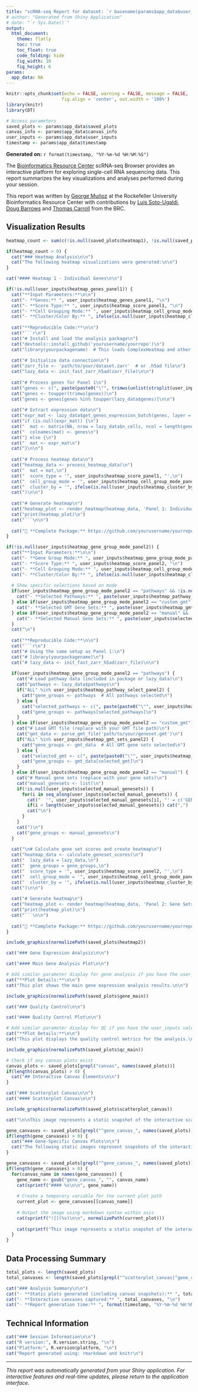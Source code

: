 ```yaml
---
title: "scRNA-seq Report for dataset: `r basename(params$app_data$user_inputs$dataset)`"
# author: "Generated from Shiny Application"
# date: "`r Sys.Date()`"
output: 
  html_document:
    theme: flatly
    toc: true
    toc_float: true
    code_folding: hide
    fig_width: 10
    fig_height: 6
params:
  app_data: NA
---
```


```r
knitr::opts_chunk$set(echo = FALSE, warning = FALSE, message = FALSE, 
                     fig.align = 'center', out.width = '100%')
library(knitr)
library(DT)

# Access parameters
saved_plots <- params$app_data$saved_plots
canvas_info <- params$app_data$canvas_info
user_inputs <- params$app_data$user_inputs
timestamp <- params$app_data$timestamp
```

**Generated on:** `r format(timestamp, "%Y-%m-%d %H:%M:%S")`

The [Bioinformatics Resource Center](https://rockefelleruniversity.github.io/) scRNA-seq Browser provides an interactive platform for exploring single-cell RNA sequencing data. This report summarizes the key visualizations and analyses performed during your session.

This report was written by [George Muñoz](https://github.com/george123ya) at the Rockefeller University Bioinformatics Resource Center with contributions by [Luis Soto-Ugaldi](https://github.com/SotoLF), [Doug Barrows](https://github.com/dougbarrows) and [Thomas Carroll](https://github.com/ThomasCarroll) from the BRC.

## Visualization Results

```r
heatmap_count <- sum(c(!is.null(saved_plots$heatmap1), !is.null(saved_plots$heatmap2)))

if(heatmap_count > 0) {
  cat("### Heatmap Analysis\n\n")
  cat("The following heatmap visualizations were generated:\n\n")
}
```

```r
cat("#### Heatmap 1 - Individual Genes\n\n")
```

```r
if(!is.null(user_inputs$heatmap_genes_panel1)) {
  cat("**Input Parameters:**\n\n")
  cat("- **Genes:** ", user_inputs$heatmap_genes_panel1, "\n")
  cat("- **Score Type:** ", user_inputs$heatmap_score_panel1, "\n")
  cat("- **Cell Grouping Mode:** ", user_inputs$heatmap_cell_group_mode_panel1, "\n")
  cat("- **Cluster/Color By:** ", ifelse(is.null(user_inputs$heatmap_cluster_by_panel1), "None", user_inputs$heatmap_cluster_by_panel1), "\n\n")
  
  cat("**Reproducible Code:**\n\n")
  cat("```r\n")
  cat("# Install and load the analysis package\n")
  cat("devtools::install_github('yourusername/yourrepo')\n")
  cat("library(yourpackagename)  # This loads ComplexHeatmap and other dependencies\n\n")
  
  cat("# Initialize data connection\n")
  cat("zarr_file <- 'path/to/your/dataset.zarr'  # or .h5ad file\n")
  cat("lazy_data <- init_fast_zarr_h5ad(zarr_file)\n\n")
  
  cat("# Process genes for Panel 1\n")
  cat("genes <- c(", paste(paste0("\"", trimws(unlist(strsplit(user_inputs$heatmap_genes_panel1, ",|\\s+"))), "\""), collapse = ", "), ")\n")
  cat("genes <- toupper(trimws(genes))\n")
  cat("genes <- genes[genes %in% toupper(lazy_data$genes)]\n\n")
  
  cat("# Extract expression data\n")
  cat("expr_mat <- lazy_data$get_genes_expression_batch(genes, layer = 'X')\n")
  cat("if (is.null(expr_mat)) {\n")
  cat("  mat <- matrix(NA, nrow = lazy_data$n_cells, ncol = length(genes))\n")
  cat("  colnames(mat) <- genes\n")
  cat("} else {\n")
  cat("  mat <- expr_mat\n")
  cat("}\n\n")
  
  cat("# Process heatmap data\n")
  cat("heatmap_data <- process_heatmap_data(\n")
  cat("  mat = mat,\n")
  cat("  score_type = '", user_inputs$heatmap_score_panel1, "',\n")
  cat("  cell_group_mode = '", user_inputs$heatmap_cell_group_mode_panel1, "',\n")
  cat("  cluster_by = '", ifelse(is.null(user_inputs$heatmap_cluster_by_panel1), "", user_inputs$heatmap_cluster_by_panel1), "'\n")
  cat(")\n\n")
  
  cat("# Generate heatmap\n")
  cat("heatmap_plot <- render_heatmap(heatmap_data, 'Panel 1: Individual Genes')\n")
  cat("print(heatmap_plot)\n")
  cat("```\n\n")
  
  cat("🔗 **Complete Package:** https://github.com/yourusername/yourrepo\n\n")
}
```

```r
if(!is.null(user_inputs$heatmap_gene_group_mode_panel2)) {
  cat("**Input Parameters:**\n\n")
  cat("- **Gene Group Mode:** ", user_inputs$heatmap_gene_group_mode_panel2, "\n")
  cat("- **Score Type:** ", user_inputs$heatmap_score_panel2, "\n")
  cat("- **Cell Grouping Mode:** ", user_inputs$heatmap_cell_group_mode_panel2, "\n")
  cat("- **Cluster/Color By:** ", ifelse(is.null(user_inputs$heatmap_cluster_by_panel2), "None", user_inputs$heatmap_cluster_by_panel2), "\n")
  
  # Show specific selections based on mode
  if(user_inputs$heatmap_gene_group_mode_panel2 == "pathways" && !is.null(user_inputs$heatmap_pathway_select_panel2)) {
    cat("- **Selected Pathways:** ", paste(user_inputs$heatmap_pathway_select_panel2, collapse = ", "), "\n")
  } else if(user_inputs$heatmap_gene_group_mode_panel2 == "custom_gmt" && !is.null(user_inputs$heatmap_gmt_sets_panel2)) {
    cat("- **Selected GMT Gene Sets:** ", paste(user_inputs$heatmap_gmt_sets_panel2, collapse = ", "), "\n")
  } else if(user_inputs$heatmap_gene_group_mode_panel2 == "manual" && !is.null(user_inputs$selected_manual_genesets)) {
    cat("- **Selected Manual Gene Sets:** ", paste(user_inputs$selected_manual_genesets, collapse = ", "), "\n")
  }
  cat("\n")
  
  cat("**Reproducible Code:**\n\n")
  cat("```r\n")
  cat("# Using the same setup as Panel 1:\n")
  cat("# library(yourpackagename)\n")
  cat("# lazy_data <- init_fast_zarr_h5ad(zarr_file)\n\n")
  
  if(user_inputs$heatmap_gene_group_mode_panel2 == "pathways") {
    cat("# Load pathway data (included in package or lazy_data)\n")
    cat("pathways <- lazy_data$pathways\n")
    if("ALL" %in% user_inputs$heatmap_pathway_select_panel2) {
      cat("gene_groups <- pathways  # All pathways selected\n")
    } else {
      cat("selected_pathways <- c(", paste(paste0("\"", user_inputs$heatmap_pathway_select_panel2, "\""), collapse = ", "), ")\n")
      cat("gene_groups <- pathways[selected_pathways]\n")
    }
  } else if(user_inputs$heatmap_gene_group_mode_panel2 == "custom_gmt") {
    cat("# Load GMT file (replace with your GMT file path)\n")
    cat("gmt_data <- parse_gmt_file('path/to/your/geneset.gmt')\n")
    if("ALL" %in% user_inputs$heatmap_gmt_sets_panel2) {
      cat("gene_groups <- gmt_data  # All GMT gene sets selected\n")
    } else {
      cat("selected_gmt <- c(", paste(paste0("\"", user_inputs$heatmap_gmt_sets_panel2, "\""), collapse = ", "), ")\n")
      cat("gene_groups <- gmt_data[selected_gmt]\n")
    }
  } else if(user_inputs$heatmap_gene_group_mode_panel2 == "manual") {
    cat("# Manual gene sets (replace with your gene sets)\n")
    cat("manual_genesets <- list(\n")
    if(!is.null(user_inputs$selected_manual_genesets)) {
      for(i in seq_along(user_inputs$selected_manual_genesets)) {
        cat("  '", user_inputs$selected_manual_genesets[i], "' = c('GENE1', 'GENE2', 'GENE3')")
        if(i < length(user_inputs$selected_manual_genesets)) cat(",")
        cat("\n")
      }
    }
    cat(")\n")
    cat("gene_groups <- manual_genesets\n")
  }
  
  cat("\n# Calculate gene set scores and create heatmap\n")
  cat("heatmap_data <- calculate_geneset_scores(\n")
  cat("  lazy_data = lazy_data,\n")
  cat("  gene_groups = gene_groups,\n")
  cat("  score_type = '", user_inputs$heatmap_score_panel2, "',\n")
  cat("  cell_group_mode = '", user_inputs$heatmap_cell_group_mode_panel2, "',\n")
  cat("  cluster_by = '", ifelse(is.null(user_inputs$heatmap_cluster_by_panel2), "", user_inputs$heatmap_cluster_by_panel2), "'\n")
  cat(")\n\n")
  
  cat("# Generate heatmap\n")
  cat("heatmap_plot <- render_heatmap(heatmap_data, 'Panel 2: Gene Sets')\n")
  cat("print(heatmap_plot)\n")
  cat("```\n\n")
  
  cat("🔗 **Complete Package:** https://github.com/yourusername/yourrepo\n\n")
}
```

```r
include_graphics(normalizePath(saved_plots$heatmap2))
```

```r
cat("### Gene Expression Analysis\n\n")
```

```r
cat("#### Main Gene Analysis Plot\n\n")
```

```r
# Add similar parameter display for gene analysis if you have the user_inputs values stored
cat("**Plot Details:**\n\n")
cat("This plot shows the main gene expression analysis results.\n\n")
```

```r
include_graphics(normalizePath(saved_plots$gene_main))
```

```r
cat("### Quality Control\n\n")
```

```r
cat("#### Quality Control Plot\n\n")
```

```r
# Add similar parameter display for QC if you have the user_inputs values stored
cat("**Plot Details:**\n\n")
cat("This plot displays the quality control metrics for the analysis.\n\n")
```

```r
include_graphics(normalizePath(saved_plots$qc_main))
```

```r
# Check if any canvas plots exist
canvas_plots <- saved_plots[grepl("canvas", names(saved_plots))]
if(length(canvas_plots) > 0) {
  cat("## Interactive Canvas Elements\n\n")
}
```

```r
cat("### Scatterplot Canvas\n\n")
cat("#### Scatterplot Canvas\n\n")
```

```r
include_graphics(normalizePath(saved_plots$scatterplot_canvas))
```

```r
cat("\n\nThis image represents a static snapshot of the interactive scatterplot canvas generated in the application.\n")
```

```r
gene_canvases <- saved_plots[grepl("^gene_canvas_", names(saved_plots))]
if(length(gene_canvases) > 0) {
  cat("### Gene-Specific Canvas Plots\n\n")
  cat("The following static images represent snapshots of the interactive gene-specific canvas plots generated in the application:\n\n")
}
```

```r
gene_canvases <- saved_plots[grepl("^gene_canvas_", names(saved_plots))]
if(length(gene_canvases) > 0) {
  for(canvas_name in names(gene_canvases)) {
    gene_name <- gsub("gene_canvas_", "", canvas_name)
    cat(sprintf("#### %s\n\n", gene_name))
    
    # Create a temporary variable for the current plot path
    current_plot <- gene_canvases[[canvas_name]]
    
    # Output the image using markdown syntax within asis
    cat(sprintf("![](%s)\n\n", normalizePath(current_plot)))
    
    cat(sprintf("This image represents a static snapshot of the interactive canvas for gene %s.\n\n", gene_name))
  }
}
```

## Data Processing Summary

```r
total_plots <- length(saved_plots)
total_canvases <- length(saved_plots[grepl("^scatterplot_canvas|^gene_canvas_", names(saved_plots))])

cat("### Analysis Summary\n\n")
cat("- **Static plots generated (including canvas snapshots):** ", total_plots, "\n")
cat("- **Interactive canvases captured:** ", total_canvases, "\n")
cat("- **Report generation time:** ", format(timestamp, "%Y-%m-%d %H:%M:%S"), "\n\n")
```

## Technical Information

```r
cat("### Session Information\n\n")
cat("R version:", R.version.string, "\n")
cat("Platform:", R.version$platform, "\n")
cat("Report generated using: rmarkdown and knitr\n")
```

---

*This report was automatically generated from your Shiny application. For interactive features and real-time updates, please return to the application interface.*